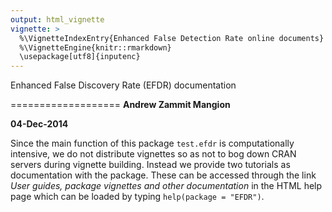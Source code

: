 ```yaml
---
output: html_vignette
vignette: >
  %\VignetteIndexEntry{Enhanced False Detection Rate online documents}
  %\VignetteEngine{knitr::rmarkdown}
  \usepackage[utf8]{inputenc}
---
```

  
Enhanced False Discovery Rate (EFDR) documentation

===================
  **Andrew Zammit Mangion**
  
  **04-Dec-2014**
  
  Since the main function of this package `test.efdr` is computationally intensive, we do not distribute vignettes so as not to bog down CRAN servers during vignette building. Instead we provide two tutorials as documentation with the package. These can be accessed through the link *User guides, package vignettes and other documentation* in the HTML help page which can be loaded by typing `help(package = "EFDR")`. 